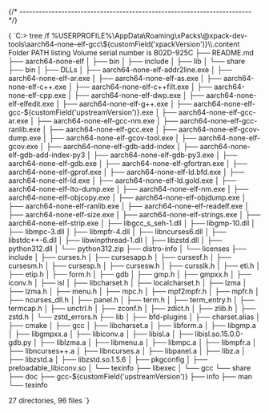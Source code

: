 


{/* ------------------------------------------------------------------------ */}

<CodeBlock language="console"> {
`C:\> tree /f %USERPROFILE%\\AppData\\Roaming\\xPacks\\@xpack-dev-tools\\aarch64-none-elf-gcc\\${customField('xpackVersion')}\\.content
Folder PATH listing
Volume serial number is B02D-925C
├── README.md
├── aarch64-none-elf
│   ├── bin
│   ├── include
│   ├── lib
│   └── share
├── bin
│   ├── DLLs
│   ├── aarch64-none-elf-addr2line.exe
│   ├── aarch64-none-elf-ar.exe
│   ├── aarch64-none-elf-as.exe
│   ├── aarch64-none-elf-c++.exe
│   ├── aarch64-none-elf-c++filt.exe
│   ├── aarch64-none-elf-cpp.exe
│   ├── aarch64-none-elf-dwp.exe
│   ├── aarch64-none-elf-elfedit.exe
│   ├── aarch64-none-elf-g++.exe
│   ├── aarch64-none-elf-gcc-${customField('upstreamVersion')}.exe
│   ├── aarch64-none-elf-gcc-ar.exe
│   ├── aarch64-none-elf-gcc-nm.exe
│   ├── aarch64-none-elf-gcc-ranlib.exe
│   ├── aarch64-none-elf-gcc.exe
│   ├── aarch64-none-elf-gcov-dump.exe
│   ├── aarch64-none-elf-gcov-tool.exe
│   ├── aarch64-none-elf-gcov.exe
│   ├── aarch64-none-elf-gdb-add-index
│   ├── aarch64-none-elf-gdb-add-index-py3
│   ├── aarch64-none-elf-gdb-py3.exe
│   ├── aarch64-none-elf-gdb.exe
│   ├── aarch64-none-elf-gfortran.exe
│   ├── aarch64-none-elf-gprof.exe
│   ├── aarch64-none-elf-ld.bfd.exe
│   ├── aarch64-none-elf-ld.exe
│   ├── aarch64-none-elf-ld.gold.exe
│   ├── aarch64-none-elf-lto-dump.exe
│   ├── aarch64-none-elf-nm.exe
│   ├── aarch64-none-elf-objcopy.exe
│   ├── aarch64-none-elf-objdump.exe
│   ├── aarch64-none-elf-ranlib.exe
│   ├── aarch64-none-elf-readelf.exe
│   ├── aarch64-none-elf-size.exe
│   ├── aarch64-none-elf-strings.exe
│   ├── aarch64-none-elf-strip.exe
│   ├── libgcc_s_seh-1.dll
│   ├── libgmp-10.dll
│   ├── libmpc-3.dll
│   ├── libmpfr-4.dll
│   ├── libncurses6.dll
│   ├── libstdc++-6.dll
│   ├── libwinpthread-1.dll
│   ├── libzstd.dll
│   ├── python312.dll
│   └── python312.zip
├── distro-info
│   └── licenses
├── include
│   ├── curses.h
│   ├── cursesapp.h
│   ├── cursesf.h
│   ├── cursesm.h
│   ├── cursesp.h
│   ├── cursesw.h
│   ├── cursslk.h
│   ├── eti.h
│   ├── etip.h
│   ├── form.h
│   ├── gdb
│   ├── gmp.h
│   ├── gmpxx.h
│   ├── iconv.h
│   ├── isl
│   ├── libcharset.h
│   ├── localcharset.h
│   ├── lzma
│   ├── lzma.h
│   ├── menu.h
│   ├── mpc.h
│   ├── mpf2mpfr.h
│   ├── mpfr.h
│   ├── ncurses_dll.h
│   ├── panel.h
│   ├── term.h
│   ├── term_entry.h
│   ├── termcap.h
│   ├── unctrl.h
│   ├── zconf.h
│   ├── zdict.h
│   ├── zlib.h
│   ├── zstd.h
│   └── zstd_errors.h
├── lib
│   ├── bfd-plugins
│   ├── charset.alias
│   ├── cmake
│   ├── gcc
│   ├── libcharset.a
│   ├── libform.a
│   ├── libgmp.a
│   ├── libgmpxx.a
│   ├── libiconv.a
│   ├── libisl.a
│   ├── libisl.so.15.0.0-gdb.py
│   ├── liblzma.a
│   ├── libmenu.a
│   ├── libmpc.a
│   ├── libmpfr.a
│   ├── libncurses++.a
│   ├── libncurses.a
│   ├── libpanel.a
│   ├── libz.a
│   ├── libzstd.a
│   ├── libzstd.so.1.5.6
│   ├── pkgconfig
│   ├── preloadable_libiconv.so
│   └── texinfo
├── libexec
│   └── gcc
└── share
    ├── doc
    ├── gcc-${customField('upstreamVersion')}
    ├── info
    ├── man
    └── texinfo

27 directories, 96 files
`} </CodeBlock>
